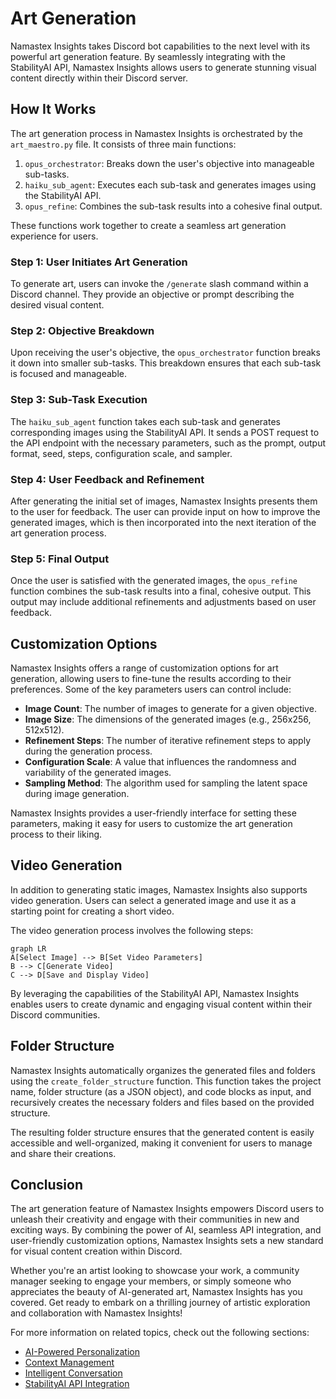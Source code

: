 
# Art Generation

Namastex Insights takes Discord bot capabilities to the next level with its powerful art generation feature. By seamlessly integrating with the StabilityAI API, Namastex Insights allows users to generate stunning visual content directly within their Discord server.

## How It Works

The art generation process in Namastex Insights is orchestrated by the `art_maestro.py` file. It consists of three main functions:

1. `opus_orchestrator`: Breaks down the user's objective into manageable sub-tasks.
2. `haiku_sub_agent`: Executes each sub-task and generates images using the StabilityAI API.
3. `opus_refine`: Combines the sub-task results into a cohesive final output.

These functions work together to create a seamless art generation experience for users.

<Steps>

### Step 1: User Initiates Art Generation

To generate art, users can invoke the `/generate` slash command within a Discord channel. They provide an objective or prompt describing the desired visual content.

### Step 2: Objective Breakdown

Upon receiving the user's objective, the `opus_orchestrator` function breaks it down into smaller sub-tasks. This breakdown ensures that each sub-task is focused and manageable.

### Step 3: Sub-Task Execution

The `haiku_sub_agent` function takes each sub-task and generates corresponding images using the StabilityAI API. It sends a POST request to the API endpoint with the necessary parameters, such as the prompt, output format, seed, steps, configuration scale, and sampler.

### Step 4: User Feedback and Refinement

After generating the initial set of images, Namastex Insights presents them to the user for feedback. The user can provide input on how to improve the generated images, which is then incorporated into the next iteration of the art generation process.

### Step 5: Final Output

Once the user is satisfied with the generated images, the `opus_refine` function combines the sub-task results into a final, cohesive output. This output may include additional refinements and adjustments based on user feedback.

</Steps>

## Customization Options

Namastex Insights offers a range of customization options for art generation, allowing users to fine-tune the results according to their preferences. Some of the key parameters users can control include:

- **Image Count**: The number of images to generate for a given objective.
- **Image Size**: The dimensions of the generated images (e.g., 256x256, 512x512).
- **Refinement Steps**: The number of iterative refinement steps to apply during the generation process.
- **Configuration Scale**: A value that influences the randomness and variability of the generated images.
- **Sampling Method**: The algorithm used for sampling the latent space during image generation.

<Callout type="info">
Namastex Insights provides a user-friendly interface for setting these parameters, making it easy for users to customize the art generation process to their liking.
</Callout>

## Video Generation

In addition to generating static images, Namastex Insights also supports video generation. Users can select a generated image and use it as a starting point for creating a short video.

The video generation process involves the following steps:

```mermaid
graph LR
A[Select Image] --> B[Set Video Parameters]
B --> C[Generate Video]
C --> D[Save and Display Video]
```

By leveraging the capabilities of the StabilityAI API, Namastex Insights enables users to create dynamic and engaging visual content within their Discord communities.

## Folder Structure

Namastex Insights automatically organizes the generated files and folders using the `create_folder_structure` function. This function takes the project name, folder structure (as a JSON object), and code blocks as input, and recursively creates the necessary folders and files based on the provided structure.

The resulting folder structure ensures that the generated content is easily accessible and well-organized, making it convenient for users to manage and share their creations.

## Conclusion

The art generation feature of Namastex Insights empowers Discord users to unleash their creativity and engage with their communities in new and exciting ways. By combining the power of AI, seamless API integration, and user-friendly customization options, Namastex Insights sets a new standard for visual content creation within Discord.

Whether you're an artist looking to showcase your work, a community manager seeking to engage your members, or simply someone who appreciates the beauty of AI-generated art, Namastex Insights has you covered. Get ready to embark on a thrilling journey of artistic exploration and collaboration with Namastex Insights!

For more information on related topics, check out the following sections:

- [AI-Powered Personalization](/core-features/ai-powered-personalization)
- [Context Management](/core-features/context-management)
- [Intelligent Conversation](/core-features/intelligent-conversation)
- [StabilityAI API Integration](/api-integration/stabilityai-api)